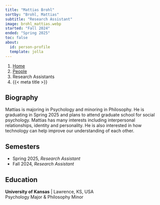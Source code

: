 ---
title: "Mattias Brohl"
sortby: "Brohl, Mattias"
subtitle: "Research Assistant"
image: brohl_mattias.webp
started: "Fall 2024"
ended: "Spring 2025"
toc: false
about:
  id: person-profile
  template: jolla
---

```{=html}
<nav aria-label="breadcrumb">
  <ol class="breadcrumb">
    <li class="breadcrumb-item"><a href="../../index.html">Home</a></li>
    <li class="breadcrumb-item"><a href="../../people.html">People</a></li>
    <li class="breadcrumb-item active">Research Assistants</li>
    <li class="breadcrumb-item active" aria-current="page">{{< meta title >}}</li>
  </ol>
</nav>
```

:::{#person-profile}
## Biography
Mattias is majoring in Psychology and minoring in Philosophy. He is graduating in Spring 2025 and plans to attend graduate school for social psychology. Mattias has many interests including interpersonal relationships, identity and personality. He is also interested in how technology can help improve our understanding of each other. 

## Semesters

- Spring 2025, *Research Assistant*
- Fall 2024, *Research Assistant*

## Education

**University of Kansas** | Lawrence, KS, USA<br />
Psychology Major \& Philosophy Minor
:::
